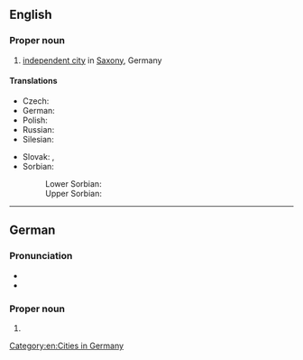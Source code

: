 ==English==
{{wikipedia}}

===Proper noun===
{{en-proper noun}}

# [[independent city]] in [[Saxony]], Germany

====Translations====
{{trans-top|city in Saxony, Germany}}
* Czech: {{t|cs|Zhořelec|m}}
* German: {{t+|de|Görlitz|n}}
* Polish: {{t+|pl|Zgorzelec|m}}
* Russian: {{t+|ru|Гёрлиц|m}}
* Silesian: {{t|szl|Gorlice}}
{{trans-mid}}
* Slovak: {{t|sk|Görlitz|m}}, {{t|sk|Zhorelec|m}} {{qualifier|historical}}
* Sorbian:
*: Lower Sorbian: {{t|dsb|Zgórjelc|m}}
*: Upper Sorbian: {{t|hsb|Zhorjelc|m}}
{{trans-bottom}}

[[Category:en:Cities in Germany]]

----

==German==
{{wikipedia|lang=de}}

===Pronunciation===
* {{IPA|/ˈɡœʁlɪts/|lang=de}}
* {{audio|De-Görlitz.ogg|audio|lang=de}}

===Proper noun===
{{de-proper noun|n|Görlitz'}}

# {{l|en|Görlitz}}

{{topics|de|Cities|Germany}}